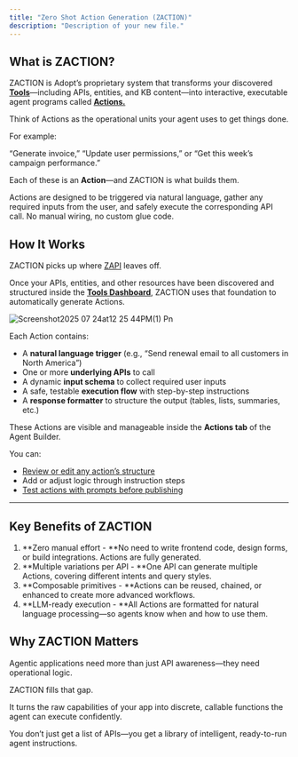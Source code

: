 ```yaml
---
title: "Zero Shot Action Generation (ZACTION)"
description: "Description of your new file."
---
```


## What is ZACTION?

ZACTION is Adopt’s proprietary system that transforms your discovered [**Tools**](/essentials/reviewing-tools)—including APIs, entities, and KB content—into interactive, executable agent programs called [**Actions.**](/essentials/reviewing-actions)

Think of Actions as the operational units your agent uses to get things done.

For example:

“Generate invoice,” “Update user permissions,” or “Get this week’s campaign performance.”

Each of these is an **Action**—and ZACTION is what builds them.

Actions are designed to be triggered via natural language, gather any required inputs from the user, and safely execute the corresponding API call. No manual wiring, no custom glue code.

## How It Works

ZACTION picks up where [ZAPI](/essentials/zero-shot-api-ingestion) leaves off.

Once your APIs, entities, and other resources have been discovered and structured inside the [**Tools Dashboard**](/essentials/reviewing-tools), ZACTION uses that foundation to automatically generate Actions.

![Screenshot2025 07 24at12 25 44PM(1) Pn](/images/Screenshot2025-07-24at12.25.44PM\(1\).png)

Each Action contains:

- A **natural language trigger** (e.g., “Send renewal email to all customers in North America”)
- One or more **underlying APIs** to call
- A dynamic **input schema** to collect required user inputs
- A safe, testable **execution flow** with step-by-step instructions
- A **response formatter** to structure the output (tables, lists, summaries, etc.)

These Actions are visible and manageable inside the **Actions tab** of the Agent Builder.

You can:

- [Review or edit any action’s structure](/essentials/editing-actions)
- Add or adjust logic through instruction steps
- [Test actions with prompts before publishing](/essentials/testing-actions)

---

## Key Benefits of ZACTION

1. **Zero manual effort - **No need to write frontend code, design forms, or build integrations. Actions are fully generated.
2. **Multiple variations per API - **One API can generate multiple Actions, covering different intents and query styles.
3. **Composable primitives - **Actions can be reused, chained, or enhanced to create more advanced workflows.
4. **LLM-ready execution - **All Actions are formatted for natural language processing—so agents know when and how to use them.

## Why ZACTION Matters

Agentic applications need more than just API awareness—they need operational logic.

ZACTION fills that gap.

It turns the raw capabilities of your app into discrete, callable functions the agent can execute confidently.

You don’t just get a list of APIs—you get a library of intelligent, ready-to-run agent instructions.